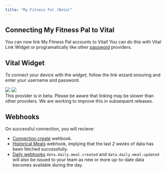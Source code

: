 ```yaml
---
title: "My Fitness Pal (Beta)"
---
```


## Connecting My Fitness Pal to Vital

You can now link My Fitness Pal accounts to Vital! You can do this with Vital Link Widget or programatically like other [password](/api-reference/link/link-email-provider) providers.

## Vital Widget

To connect your device with the *widget*, follow the link wizard ensuring and enter your username and password.

<Frame>
    <img src="/img/my_fitness_pal_link_search.png" className="w-2/5 block mx-auto" />
    <img src="/img/my_fitness_pal_link_credentials.png" className="w-2/5 block mx-auto" />
</Frame>

<br/>

<Info>
This provider is in beta. Please be aware that linking may be slower than other providers. We are working to improve this in subsequent releases.
</Info>

## Webhooks

On successful connection, you will recieve:

- [Connection create](/webhooks/data_flow#connection-created) wehbook.
- [Historical Meals](/webhooks/data_flow#historical-data-flow) webhook, implying that the last *2 weeks* of data has been fetched successfully.
- [Daily webhooks](/webhooks/data_flow#daily-data-flow) `data.daily.meal.created` and `data.daily.meal.updated` will also be issued to your team as new or more up-to-date data becomes available during the day.
